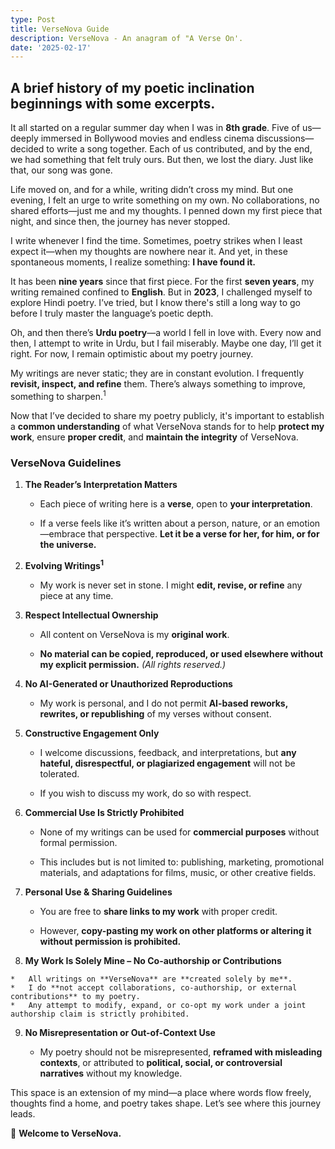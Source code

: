 ```yaml
---
type: Post
title: VerseNova Guide
description: VerseNova - An anagram of "A Verse On'.
date: '2025-02-17'
---
```

## A brief history of my poetic inclination beginnings with some excerpts.

It all started on a regular summer day when I was in **8th grade**. Five of us—deeply immersed in Bollywood movies and endless cinema discussions—decided to write a song together. Each of us contributed, and by the end, we had something that felt truly ours. But then, we lost the diary. Just like that, our song was gone.

Life moved on, and for a while, writing didn’t cross my mind. But one evening, I felt an urge to write something on my own. No collaborations, no shared efforts—just me and my thoughts. I penned down my first piece that night, and since then, the journey has never stopped.

I write whenever I find the time. Sometimes, poetry strikes when I least expect it—when my thoughts are nowhere near it. And yet, in these spontaneous moments, I realize something: **I have found it.**

It has been **nine years** since that first piece. For the first **seven years**, my writing remained confined to **English**. But in **2023**, I challenged myself to explore Hindi poetry. I’ve tried, but I know there's still a long way to go before I truly master the language’s poetic depth.

Oh, and then there’s **Urdu poetry**—a world I fell in love with. Every now and then, I attempt to write in Urdu, but I fail miserably. Maybe one day, I’ll get it right. For now, I remain optimistic about my poetry journey.

My writings are never static; they are in constant evolution. I frequently **revisit, inspect, and refine** them. There’s always something to improve, something to sharpen.<sup>1</sup>

Now that I’ve decided to share my poetry publicly, it's important to establish a **common understanding** of what VerseNova stands for to help **protect my work**, ensure **proper credit**, and **maintain the integrity** of VerseNova.

### **VerseNova Guidelines**

1.  **The Reader’s Interpretation Matters**

    *   Each piece of writing here is a **verse**, open to **your interpretation**.

    *   If a verse feels like it’s written about a person, nature, or an emotion—embrace that perspective. **Let it be a verse for her, for him, or for the universe.**

2.  **Evolving Writings**<sup>**1**</sup>

    *   My work is never set in stone. I might **edit, revise, or refine** any piece at any time.

3.  **Respect Intellectual Ownership**

    *   All content on VerseNova is my **original work**.

    *   **No material can be copied, reproduced, or used elsewhere without my explicit permission.** *(All rights reserved.)*

4.  **No AI-Generated or Unauthorized Reproductions**

    *   My work is personal, and I do not permit **AI-based reworks, rewrites, or republishing** of my verses without consent.

5.  **Constructive Engagement Only**

    *   I welcome discussions, feedback, and interpretations, but **any hateful, disrespectful, or plagiarized engagement** will not be tolerated.

    *   If you wish to discuss my work, do so with respect.

6.  **Commercial Use Is Strictly Prohibited**

    *   None of my writings can be used for **commercial purposes** without formal permission.

    *   This includes but is not limited to: publishing, marketing, promotional materials, and adaptations for films, music, or other creative fields.

7.  **Personal Use & Sharing Guidelines**

    *   You are free to **share links to my work** with proper credit.

    *   However, **copy-pasting my work on other platforms or altering it without permission is prohibited.**

8.   **My Work Is Solely Mine – No Co-authorship or Contributions**

    *   All writings on **VerseNova** are **created solely by me**.
    *   I do **not accept collaborations, co-authorship, or external contributions** to my poetry.
    *   Any attempt to modify, expand, or co-opt my work under a joint authorship claim is strictly prohibited.

9.  **No Misrepresentation or Out-of-Context Use**

    *   My poetry should not be misrepresented, **reframed with misleading contexts**, or attributed to **political, social, or controversial narratives** without my knowledge.

This space is an extension of my mind—a place where words flow freely, thoughts find a home, and poetry takes shape. Let’s see where this journey leads.

🚀 **Welcome to VerseNova.**
